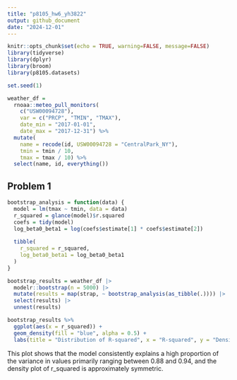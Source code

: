 ```yaml
---
title: "p8105_hw6_yh3822"
output: github_document
date: "2024-12-01"
---
```


```r
knitr::opts_chunk$set(echo = TRUE, warning=FALSE, message=FALSE)
library(tidyverse)
library(dplyr)
library(broom)
library(p8105.datasets)

set.seed(1)
```



```r
weather_df = 
  rnoaa::meteo_pull_monitors(
    c("USW00094728"),
    var = c("PRCP", "TMIN", "TMAX"), 
    date_min = "2017-01-01",
    date_max = "2017-12-31") %>%
  mutate(
    name = recode(id, USW00094728 = "CentralPark_NY"),
    tmin = tmin / 10,
    tmax = tmax / 10) %>%
  select(name, id, everything())
```



## Problem 1


```r
bootstrap_analysis = function(data) {
  model = lm(tmax ~ tmin, data = data)
  r_squared = glance(model)$r.squared
  coefs = tidy(model)
  log_beta0_beta1 = log(coefs$estimate[1] * coefs$estimate[2])
  
  tibble(
    r_squared = r_squared,
    log_beta0_beta1 = log_beta0_beta1
  )
}
```



```r
bootstrap_results = weather_df |>
  modelr::bootstrap(n = 5000) |> 
  mutate(results = map(strap, ~ bootstrap_analysis(as_tibble(.)))) |> 
  select(results) |> 
  unnest(results)
```



```r
bootstrap_results %>%
  ggplot(aes(x = r_squared)) +
  geom_density(fill = "blue", alpha = 0.5) +
  labs(title = "Distribution of R-squared", x = "R-squared", y = "Density")
```

This plot shows that the model consistently explains a high proportion of the variance in values primarily ranging between 0.88 and 0.94, and the density plot of r_squared is approximately symmetric.














